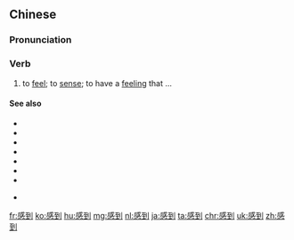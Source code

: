 ==Chinese==
{{zh-forms}}

===Pronunciation===
{{zh-pron
|m=gǎndào
|c=gam2 dou3,gam2 dou3-2
|ma=y
|cat=v
}}

===Verb===
{{zh-verb}}

# to [[feel]]; to [[sense]]; to have a [[feeling]] that ...
#: {{zh-x|我 感到 有點 冷。|I'm '''feeling''' a bit cold.}}

====See also====
* {{zh-l|感受}}
* {{zh-l|受到}}
* {{zh-l|經歷}}
* {{zh-l|經驗}}
* {{zh-l|接受}}
* {{zh-l|體會}}
* {{zh-l|體驗}}
* {{qualifier|Min Nan}} {{zh-l|感覺著/感觉着|[[kám-kak-tio̍h]]}}

{{zh-cat|Beginning}}

[[fr:感到]]
[[ko:感到]]
[[hu:感到]]
[[mg:感到]]
[[nl:感到]]
[[ja:感到]]
[[ta:感到]]
[[chr:感到]]
[[uk:感到]]
[[zh:感到]]